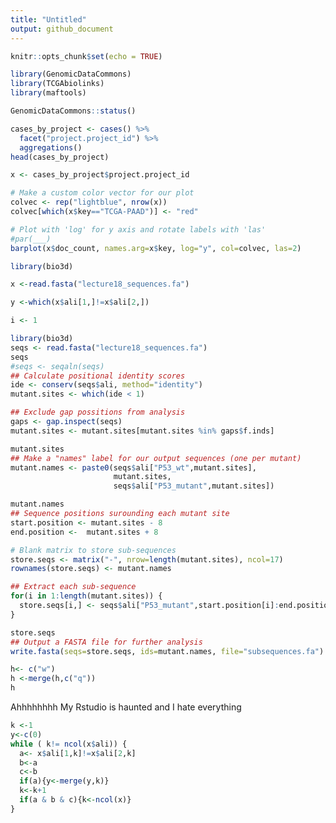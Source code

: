 ```yaml
---
title: "Untitled"
output: github_document
---
```


```r
knitr::opts_chunk$set(echo = TRUE)
```

```r
library(GenomicDataCommons)
library(TCGAbiolinks)
library(maftools)
```

```r
GenomicDataCommons::status()
```

```r
cases_by_project <- cases() %>%
  facet("project.project_id") %>%
  aggregations()
head(cases_by_project)
```

```r
x <- cases_by_project$project.project_id

# Make a custom color vector for our plot
colvec <- rep("lightblue", nrow(x))
colvec[which(x$key=="TCGA-PAAD")] <- "red"

# Plot with 'log' for y axis and rotate labels with 'las'
#par(___)  
barplot(x$doc_count, names.arg=x$key, log="y", col=colvec, las=2)
```

```r
library(bio3d)
```

```r
x <-read.fasta("lecture18_sequences.fa")
```

```r
y <-which(x$ali[1,]!=x$ali[2,])
```

```r
i <- 1
```



```r
library(bio3d)
seqs <- read.fasta("lecture18_sequences.fa")
seqs
#seqs <- seqaln(seqs)
## Calculate positional identity scores
ide <- conserv(seqs$ali, method="identity")
mutant.sites <- which(ide < 1) 

## Exclude gap possitions from analysis
gaps <- gap.inspect(seqs)
mutant.sites <- mutant.sites[mutant.sites %in% gaps$f.inds]

mutant.sites
## Make a "names" label for our output sequences (one per mutant)
mutant.names <- paste0(seqs$ali["P53_wt",mutant.sites],
                       mutant.sites,
                       seqs$ali["P53_mutant",mutant.sites])

mutant.names
## Sequence positions surounding each mutant site
start.position <- mutant.sites - 8
end.position <-  mutant.sites + 8

# Blank matrix to store sub-sequences
store.seqs <- matrix("-", nrow=length(mutant.sites), ncol=17)
rownames(store.seqs) <- mutant.names

## Extract each sub-sequence
for(i in 1:length(mutant.sites)) {
  store.seqs[i,] <- seqs$ali["P53_mutant",start.position[i]:end.position[i]]
}

store.seqs
## Output a FASTA file for further analysis
write.fasta(seqs=store.seqs, ids=mutant.names, file="subsequences.fa")
```

```r
h<- c("w")
h <-merge(h,c("q"))
h
```


Ahhhhhhhh
My Rstudio is haunted and I hate everything
```r
k <-1
y<-c(0)
while ( k!= ncol(x$ali)) {
  a<- x$ali[1,k]!=x$ali[2,k]
  b<-a
  c<-b
  if(a){y<-merge(y,k)}
  k<-k+1
  if(a & b & c){k<-ncol(x)}
}
  
```
